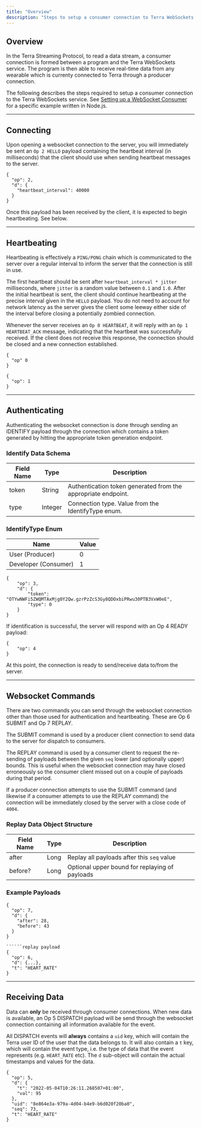 ```yaml
---
title: "Overview"
description: "Steps to setup a consumer connection to Terra WebSockets service"
---
```

## Overview

In the Terra Streaming Protocol, to read a data stream, a consumer connection is formed between a program and the Terra WebSockets service. The program is then able to receive real-time data from any wearable which is currenty connected to Terra through a producer connection.

The following describes the steps required to setup a consumer connection to the Terra WebSockets service. See [Setting up a WebSocket Consumer](setup-websocket-server)
 for a specific example written in Node.js.

* * *

## Connecting

Upon opening a websocket connection to the server, you will immediately be sent an `Op 2 HELLO` payload containing the heartbeat interval (in milliseconds) that the client should use when sending heartbeat messages to the server.

```example hello payload
{
  "op": 2,
  "d": {
    "heartbeat_interval": 40000
  }
}

```

Once this payload has been received by the client, it is expected to begin heartbeating. See below.

* * *

## Heartbeating

Heartbeating is effectively a `PING/PONG` chain which is communicated to the server over a regular interval to inform the server that the connection is still in use.

The first heartbeat should be sent after `heartbeat_interval * jitter` milliseconds, where `jitter` is a random value between `0.1` and `1.0`. After the initial heartbeat is sent, the client should continue heartbeating at the precise interval given in the `HELLO` payload. You do not need to account for network latency as the server gives the client some leeway either side of the interval before closing a potentially zombied connection.

Whenever the server receives an `Op 0 HEARTBEAT`, it will reply with an `Op 1 HEARTBEAT_ACK` message, indicating that the heartbeat was successfully received. If the client does not receive this response, the connection should be closed and a new connection established.

```example heartbeat payload
{
  "op" 0
}

```

```example heartbeat_ack payload
{
  "op": 1
}

```

* * *

## Authenticating

Authenticating the websocket connection is done through sending an IDENTIFY payload through the connection which contains a token generated by hitting the appropriate token generation endpoint.

### Identify Data Schema

| Field Name | Type | Description |
| --- | --- | --- |
| token | String | Authentication token generated from the appropriate endpoint. |
| type | Integer | Connection type. Value from the IdentifyType enum. |

### IdentifyType Enum

| Name | Value |
| --- | --- |
| User (Producer) | 0   |
| Developer (Consumer) | 1   |

```example identify payload
{
	"op": 3,
	"d": {
		"token": "OTYwNWFi5ZWQMTAxMjg0Y2Qw.gzrPzZcS3Gy8QDOxbiPRwu30PTB3VxW0eE",
		"type": 0
	}
}

```

If identification is successful, the server will respond with an Op 4 READY payload:

```example ready payload
{
	"op": 4
}

```

At this point, the connection is ready to send/receive data to/from the server.

* * *

## Websocket Commands

There are two commands you can send through the websocket connection other than those used for authentication and heartbeating. These are Op 6 SUBMIT and Op 7 REPLAY.

The SUBMIT command is used by a producer client connection to send data to the server for dispatch to consumers.

The REPLAY command is used by a consumer client to request the re-sending of payloads between the given `seq` lower (and optionally upper) bounds. This is useful when the websocket connection may have closed erroneously so the consumer client missed out on a couple of payloads during that period.

If a producer connection attempts to use the SUBMIT command (and likewise if a consumer attempts to use the REPLAY command) the connection will be immediately closed by the server with a close code of `4004`.

### Replay Data Object Structure

| Field Name | Type | Description |
| --- | --- | --- |
| after | Long | Replay all payloads after this `seq` value |
| before? | Long | Optional upper bound for replaying of payloads |

### Example Payloads

```replay payload
{
  "op": 7,
  "d": {
    "after": 28,
    "before": 43
  }
}

``````replay payload
{
  "op": 6,
  "d": {...},
  "t": "HEART_RATE"
}

```

* * *

## Receiving Data

Data can **only** be received through consumer connections. When new data is available, an Op 5 DISPATCH payload will be send through the websocket connection containing all information available for the event.

All DISPATCH events will **always** contains a `uid` key, which will contain the Terra user ID of the user that the data belongs to. It will also contain a `t` key, which will contain the event type, i.e. the type of data that the event represents (e.g. `HEART_RATE` etc). The `d` sub-object will contain the actual timestamps and values for the data.

```example dispatch payload
{
  "op": 5,
  "d": {
    "t": "2022-05-04T10:26:11.268507+01:00",
    "val": 95
  },
  "uid": "8e864e3a-979a-4d04-b4e9-b6d020f20ba0",
  "seq": 73,
  "t": "HEART_RATE"
}

```


